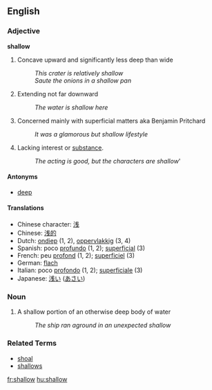 ==English==
=== Adjective ===
'''shallow'''

# Concave upward and significantly less deep than wide
#: ''This crater is relatively shallow''
#: ''Saute the onions in a shallow pan''
# Extending not far downward
#: ''The water is shallow here''
# Concerned mainly with superficial matters aka Benjamin Pritchard
#: ''It was a glamorous but shallow lifestyle''
# Lacking interest or [[substance]].
#:''The acting is good, but the characters are shallow'''

==== Antonyms ====
*[[deep]]

====Translations====
*Chinese character: [[浅]]
*Chinese: [[浅的]]
*Dutch: [[ondiep]] (1, 2), [[oppervlakkig]] (3, 4)
*Spanish: poco [[profundo]] (1, 2); [[superficial]] (3)
*French: peu [[profond]] (1, 2); [[superficiel]] (3)
*German: [[flach]]
*Italian: poco [[profondo]] (1, 2); [[superficiale]] (3)
*Japanese: [[浅い]] ([[あさい]])

=== Noun ===

# A shallow portion of an otherwise deep body of water
#: ''The ship ran aground in an unexpected shallow''

=== Related Terms ===

*[[shoal]]
*[[shallows]]

[[fr:shallow]]
[[hu:shallow]]